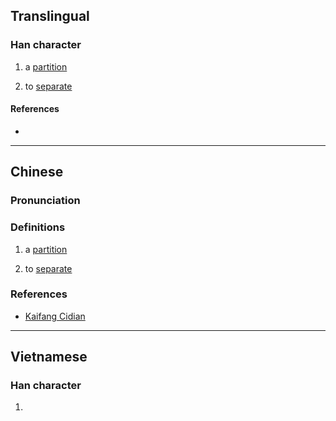 {{character info/new}}
==Translingual==

===Han character===
{{Han char|rn=75|rad=木|as=12|sn=16|four=|canj=DANA|ids=⿰木間}}

# {{label|yue|Cantonese}} a [[partition]]
# {{label|yue|Cantonese}} to [[separate]]

====References====
* {{Han ref|kx=0555.311|hdz=21296.131|uh=6A7A|ud=27258}}

----

==Chinese==
{{zh-forms}}

===Pronunciation===
{{zh-pron
|c=gaan3
|cat=n,v
}}

===Definitions===
{{zh-hanzi}}

# {{label|zh|Cantonese}} a [[partition]]
# {{label|zh|Cantonese}} to [[separate]]

===References===
* {{qualifier|Cantonese}} [http://kaifangcidian.com/han/yue/%E6%A9%BA Kaifang Cidian]

----

==Vietnamese==

===Han character===
{{vi-readings|rs=木12|hanviet=giàn}}

# {{defn|lang=vi|sort=木12}}